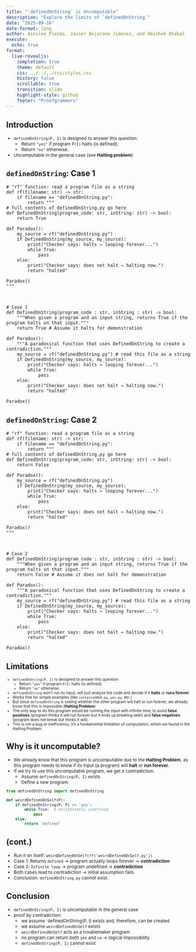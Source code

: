 ```yaml
---
title: "`definedOnString` is Uncomputable"
description: "Explore the limits of `definedOnString`"
date: "2025-09-16"
date-format: long
author: Ainslee Plesko, Javier Bejarano Jimenez, and Abishek Dhakal
execute:
  echo: true
format:
  live-revealjs:
    completion: true
    theme: default
    css: ../../../css/styles.css
    history: false
    scrollable: true
    transition: slide
    highlight-style: github
    footer: "Proofgrammers"
---
```


## Introduction

::: {.incremental style="margin-top: -0.15em; font-size: 0.85em;"}
- `definedOnString(P, I)` is designed to answer this question:
    - Return `"yes"` if program `P(I)` halts (is defined).
    - Return `"no"` otherwise.
- Uncomputable in the general case (see **Halting problem**)
:::

## `definedOnString`: Case 1

```pyodide
# "rf" function: read a program file as a string
def rf(filename: str) -> str:
    if filename == "definedOnString.py":
        return """
# full contents of definedOnString.py go here
def DefinedOnString(program_code: str, inString: str) -> bool:
    return True

def Paradox():
    my_source = rf("definedOnString.py")
    if DefinedOnString(my_source, my_source):
        print("Checker says: halts → looping forever...")
        while True:
            pass
    else:
        print("Checker says: does not halt → halting now.")
        return "halted"

Paradox()
"""



# Case 1
def DefinedOnString(program_code : str, inString : str) -> bool:
    """When given a program and an input string, returns True if the program halts on that input."""
    return True # Assume it halts for demonstration

def Paradox():
    """A paradoxical function that uses DefinedOnString to create a contradiction."""
    my_source = rf("definedOnString.py") # read this file as a string
    if DefinedOnString(my_source, my_source):
        print("Checker says: halts → looping forever...")
        while True:
            pass
    else:
        print("Checker says: does not halt → halting now.")
        return "halted"

Paradox()
```

## `definedOnString`: Case 2

```pyodide
# "rf" function: read a program file as a string
def rf(filename: str) -> str:
    if filename == "definedOnString.py":
        return """
# full contents of definedOnString.py go here
def DefinedOnString(program_code: str, inString: str) -> bool:
    return False

def Paradox():
    my_source = rf("definedOnString.py")
    if DefinedOnString(my_source, my_source):
        print("Checker says: halts → looping forever...")
        while True:
            pass
    else:
        print("Checker says: does not halt → halting now.")
        return "halted"

Paradox()
"""



# Case 2
def DefinedOnString(program_code : str, inString : str) -> bool:
    """When given a program and an input string, returns True if the program halts on that input."""
    return False # Assume it does not halt for demonstration

def Paradox():
    """A paradoxical function that uses DefinedOnString to create a contradiction."""
    my_source = rf("definedOnString.py") # read this file as a string
    if DefinedOnString(my_source, my_source):
        print("Checker says: halts → looping forever...")
        while True:
            pass
    else:
        print("Checker says: does not halt → halting now.")
        return "halted"
    
Paradox()
```

## Limitations

::: {.incremental style="margin-top: -0.15em; font-size: 0.73em;"}
- `definedOnString(P, I)` is designed to answer this question:
    - Return `"yes"` if program `P(I)` halts (is defined).
    - Return `"no"` otherwise.
- `definedOnString` won't run its input; will just analyze the code and decide if it **halts** or **runs forever**.
- Works fine for simple examples (like `containsGAGA.py`, `yes.py`, etc.)
- But since `definedOnString` is seeing whether the other program will halt or run forever, we already know that this is impossible (**Halting Problem**)
- The only way to do this program would be running the input with infinite time, to avoid **false positives** (program thinks it will run forever but it ends up breaking later) and **false negatives** (program does not break but thinks it will).
- This is not a bug or inefficiency, it’s a fundamental limitation of computation, which we found in the Halting Problem.
:::

## Why is it uncomputable?

::: {.incremental style="margin-top: -0.15em; font-size: 0.85em;"}

- We already know that this program is uncomputable due to the **Halting Problem**, as this program needs to know if its input (a program) will **halt** or **run forever**.
- If we try to use this uncomputable program, we get a contradiction:
    - Assume `definedOnString(P, I)` exists
    - Define a new program:

```python
from definedOnString import definedOnString

def weirdDefinedOnSelf(P):
    if definedOnString(P, P) == 'yes':
        while True:  # deliberately undefined
            pass
    else:
        return 'defined'
```
:::

## (cont.)

::: {.incremental style="margin-top: -0.15em; font-size: 0.85em;"}
- Run it on itself: `weirdDefinedOnSelf(rf('weirdDefinedOnSelf.py'))`
- Case 1: Returns `defined` → program actually loops forever → **contradiction**
- Case 2: `Infinite loop` → program undefined → **contradiction**
- Both cases lead to contradiction → initial assumption fails
- Conclusion: `definedOnString.py` cannot exist.
:::

## Conclusion

::: {.incremental style="margin-top: -0.15em; font-size: 0.85em;"}
- `definedOnString(P, I)` is uncomputable in the general case
- proof by contradiction:
    - we assume `definedOnString(P, I) exists and, therefore, can be created
    - we assume `weirdDefinedOnSelf` exists
    - `weirdDefinedOnSelf` acts as a troublemaker program
    - no program can return both `yes` and `no` -> logical impossibility
    - `definedOnString(P, I)` cannot exist
:::